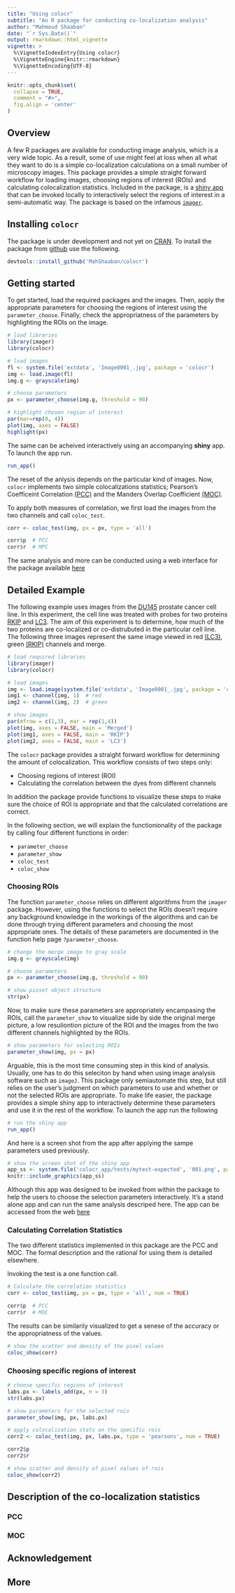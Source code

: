 ```yaml
---
title: "Using colocr"
subtitle: "An R package for conducting co-localization analysis"
author: "Mahmoud Shaaban"
date: "`r Sys.Date()`"
output: rmarkdown::html_vignette
vignette: >
  %\VignetteIndexEntry{Using colocr}
  %\VignetteEngine{knitr::rmarkdown}
  %\VignetteEncoding{UTF-8}
---
```


```r
knitr::opts_chunk$set(
  collapse = TRUE,
  comment = "#>",
  fig.align = 'center'
)
```

## Overview

A few R packages are available for conducting image analysis, which is a very wide topic. As a result, some of use might feel at loss when all what they want to do is a simple co-localization calculations on a small number of microscopy images. This package provides a simple straight forward workflow for loading images, choosing regions of interest (ROIs) and calculating colocalization statistics. Included in the package, is a [shiny app](https://shiny.rstudio.com) that can be invoked locally to interactively select the regions of interest in a semi-automatic way. The package is based on the infamous [`imager`](https://cran.r-project.org/web/packages/imager/vignettes/gettingstarted.html).


## Installing `colocr`

The package is under development and not yet on [CRAN](https://cran.r-project.org). To install the package from [github](https://github.com/MahShaaban/colocr) use the following.

```r
devtools::install_github('MahShaaban/colocr')
```


## Getting started

To get started, load the required packages and the images.
Then, apply the appropriate parameters for choosing the regions of interest
using the `parameter_choose`. Finally, check the appropriatness of the 
parameters by highlighting the ROIs on the image.

```r
# load libraries
library(imager)
library(colocr)

# load images
fl <- system.file('extdata', 'Image0001_.jpg', package = 'colocr')
img <- load.image(fl)
img.g <- grayscale(img)

# choose parameters
px <- parameter_choose(img.g, threshold = 90)

# highlight chosen region of interest
par(mar=rep(0, 4))
plot(img, axes = FALSE)
highlight(px)
```

The same can be acheived interactively using an accompanying **shiny** app.
To launch the app run.

```r
run_app()
```

The reset of the anlysis depends on the particular kind of images. Now, `colocr`
implements two simple colocalizations statistics; Pearson's Coefficeint Correlation [(PCC)](https://www.ncbi.nlm.nih.gov/pubmed/20653013) and the Manders Overlap Coefficient [(MOC)](https://www.ncbi.nlm.nih.gov/pubmed/20653013).

To apply both measures of correlation, we first load the images from the two channels and call `coloc_test`.

```r
corr <- coloc_test(img, px = px, type = 'all')

corr$p  # PCC
corr$r  # MPC
```

The same analysis and more can be conducted using a web interface for the package available [here](https://mahshaaban.shinyapps.io/colocr_app/)

## Detailed Example

The following example uses images from the [DU145](https://en.wikipedia.org/wiki/DU145) prostate cancer cell line. In this experiment, the cell line was treated with probes for two proteins [RKIP](https://en.wikipedia.org/wiki/Raf_kinase_inhibitor_protein) and [LC3](https://en.wikipedia.org/wiki/MAP1LC3B). The aim of this experiment is to determine, how much of the two proteins are co-localized or co-distrubuted in the particular cell line. The following three images represent the same image viewed in red [(LC3)](https://en.wikipedia.org/wiki/MAP1LC3B), green [(RKIP)](https://en.wikipedia.org/wiki/Raf_kinase_inhibitor_protein) channels and merge.  

```r
# load required libraries
library(imager)
library(colocr)

# load images
img <- load.image(system.file('extdata', 'Image0001_.jpg', package = 'colocr'))       # merge
img1 <- channel(img, 1)  # red
img2 <- channel(img, 2)  # green

# show images
par(mfrow = c(1,3), mar = rep(1,4))
plot(img, axes = FALSE, main = 'Merged')
plot(img1, axes = FALSE, main = 'RKIP')
plot(img2, axes = FALSE, main = 'LC3')
```

The `colocr` package provides a straight forward workflow for determining the amount of colocalization. This workflow consists of two steps only:

  * Choosing regions of interest (ROI)
  * Calculating the correlation between the dyes from different channels

In addition the package provide functions to visualize these steps to make sure the choice of ROI is appropriate and that the calculated correlations are correct.

In the following section, we will explain the functionionality of the package by calling four different functions in order:

  * `parameter_choose`
  * `parameter_show`
  * `coloc_test`
  * `coloc_show`

### Choosing ROIs

The function `parameter_choose` relies on different algorithms from the `imager` package. However, using the functions to select the ROIs doesn't require any background knowledge in the workings of the algorithms and can be done through trying different parameters and choosing the most appropriate ones. The details of these parameters are documented in the function help page `?parameter_choose`.

```r
# change the merge image to gray scale
img.g <- grayscale(img)

# choose parameters
px <- parameter_choose(img.g, threshold = 90)

# show pixset object structure
str(px)
```

Now, to make sure these parameters are appropriately encampasing the ROIs, call the `parameter_show` to visualize side by side the original merge picture, a low resuliontion picture of the ROI and the images from the two different channels highlighted by the ROIs.

```r
# show parameters for selecting ROIs
parameter_show(img, px = px)
```

Arguable, this is the most time consuming step in this kind of analysis. Usually, one has to do this seleciton by hand when using image analysis software such as `imageJ`. This package only semiautomate this step, but still relies on the user's judgment on which parameters to use and whether or not the selected ROIs are appropriate. To make life easier, the package provides a simple shiny app to interactively determine these parameters and use it in the rest of the workflow. To launch the app run the following

```r
# run the shiny app
run_app()
```

And here is a screen shot from the app after applying the sampe parameters used previously.

```r
# show the screen shot of the shiny app
app_ss <- system.file('colocr_app/tests/mytest-expected', '001.png', package = 'colocr')
knitr::include_graphics(app_ss)
```

Although this app was designed to be invoked from within the package to help the users to choose the selection parameters interactively. It's a stand alone app and can run the same analysis descriped here. The app can be accessed from the web [here](https://mahshaaban.shinyapps.io/colocr_app/)

### Calculating Correlation Statistics

The two different statistics implemented in this package are the PCC and MOC. The formal description and the rational for using them is detailed elsewhere.

Invoking the test is a one function call. 

```r
# Calculate the correlation statistics
corr <- coloc_test(img, px = px, type = 'all', num = TRUE)

corr$p  # PCC
corr$r  # MOC
```

The results can be similarily visualized to get a senese of the accuracy or the appropriatness of the values.

```r
# show the scatter and density of the pixel values
coloc_show(corr)
```

### Choosing specific regions of interest

```r
# choose specific regions of interest
labs.px <- labels_add(px, n = 3)
str(labs.px)
```

```r
# show parameters for the selected rois
parameter_show(img, px, labs.px)
```

```r
# apply colocalization stats on the specific rois
corr2 <- coloc_test(img, px, labs.px, type = 'pearsons', num = TRUE)

corr2$p
corr2$r
```

```r
# show scatter and density of pixel values of rois
coloc_show(corr2)
```

## Description of the co-localization statistics

### PCC

### MOC

## Acknowledgement

## More
